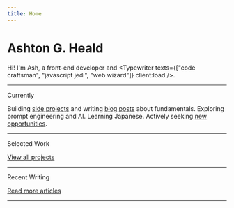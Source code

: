 ```yaml
---
title: Home
---
```



<h1 class="font-serif font-bold">Ashton G. Heald</h1>

Hi! I'm Ash, a front-end developer and <Typewriter texts={["code craftsman", "javascript jedi", "web wizard"]} client:load />.

---

<SectionHeading>Currently</SectionHeading>

Building [side projects](/work) and writing [blog posts](/writing) about fundamentals. Exploring prompt engineering and AI. Learning Japanese. Actively seeking [new opportunities](https://www.linkedin.com/in/ashtonheald/).

---

<SectionHeading>Selected Work</SectionHeading>

<FeaturedProjects />

<ArrowLink>[View all projects](/portfolio)</ArrowLink>

---

<SectionHeading>Recent Writing</SectionHeading>

<RecentPosts />

<ArrowLink>[Read more articles](/blog)</ArrowLink>

---
